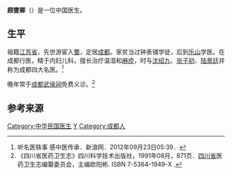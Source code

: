 '''顾燮卿'''（{{bd|1884年||1943年||}}）是一位中国医生。

==生平==
祖籍[[江苏省|江苏省]]，先世游宦入[[蜀|蜀]]，定居[[成都|成都]]。家贫当过钟表铺学徒，后到[[乐山|乐山]]学医。在成都行医，精于内妇儿科，擅长治疗温湿和[[麻疹|麻疹]]，时与[[沈绍九_(四川)|沈绍九]]、[[张子初|张子初]]、[[陆景廷|陆景廷]]并称为成都四大名医。<ref>听名医轶事 感中医传承．新浪网．2012年09月23日05:39．</ref>

晚年常于[[成都武侯祠|成都武侯祠]]免费义诊。<ref>《四川省医药卫生志》四川科学技术出版社，1991年08月，871页．[[四川省|四川省]]医药卫生志编纂委员会，主编欧阳彬. ISBN 7-5364-1949-X .[http://d.wanfangdata.com.cn/LocalChronicleItem_7298369.aspx {{zh-cn}}]</ref> 

== 参考来源 ==
<references/>

{{DEFAULTSORT:G}}
[[Category:中华民国医生|Category:中华民国医生]]
[[Category:顾姓|Y]]
[[Category:成都人|Category:成都人]]